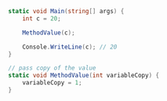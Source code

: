 ```csharp
static void Main(string[] args) {
	int c = 20;

	MethodValue(c);

	Console.WriteLine(c); // 20
}

// pass copy of the value
static void MethodValue(int variableCopy) {
	variableCopy = 1;
}
```